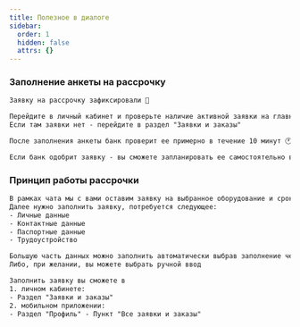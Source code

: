 ```yaml
---
title: Полезное в диалоге
sidebar:
  order: 1
  hidden: false
  attrs: {}
---
```

### Заполнение анкеты на рассрочку

```txt
Заявку на рассрочку зафиксировали 🤝

Перейдите в личный кабинет и проверьте наличие активной заявки на главной странице
Если там заявки нет - перейдите в раздел "Заявки и заказы"

После заполнения анкеты банк проверит ее примерно в течение 10 минут 🕐

Если банк одобрит заявку - вы сможете запланировать ее самостоятельно в личном кабинете, либо написать нам 🙏
```

### Принцип работы рассрочки

```txt
В рамках чата мы с вами оставим заявку на выбранное оборудование и срок рассрочки
Далее нужно заполнить заявку, потребуется следующее:
- Личные данные
- Контактные данные
- Паспортные данные
- Трудоустройство

Большую часть данных можно заполнить автоматически выбрав заполнение через Госуслуги
Либо, при желании, вы можете выбрать ручной ввод

Заполнить заявку вы сможете в
1. личном кабинете:
- Раздел "Заявки и заказы"
2. мобильном приложении:
- Раздел "Профиль" - Пункт "Все заявки и заказы"
```
